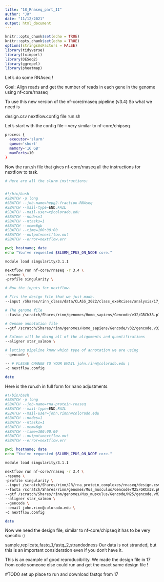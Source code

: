 ```yaml
---
title: "18_Rnaseq_part_II"
author: "JR"
date: "11/12/2021"
output: html_document
---
```



```r
knitr::opts_chunk$set(echo = TRUE)
knitr::opts_chunk$set(echo = TRUE)
options(stringsAsFactors = FALSE)
library(tidyverse)
library(tximport)
library(DESeq2)
library(ggrepel)
library(pheatmap)
```

Let's do some RNAseq !

Goal: Align reads and get the number of reads in each gene in the genome using nf-core/rnaseq 

To use this new version of the nf-core/rnaseq pipeline (v3.4) 
So what we need is

design.csv
nextflow.config file
run.sh


Let's start with the config file -- very similar to nf-core/chipseq
```bash
process {
  executor='slurm'
  queue='short'
  memory='16 GB'
  maxForks=10
}
```


Now the run.sh file that gives nf-core/rnaseq all the instructions for nextflow to task.
```bash

# Here are all the slurm instructions:


#!/bin/bash
#SBATCH -p long
#SBATCH --job-name=hepg2-fraction-RNAseq
#SBATCH --mail-type=END,FAIL
#SBATCH --mail-user=x@colorado.edu
#SBATCH --nodes=1
#SBATCH --ntasks=1
#SBATCH --mem=6gb
#SBATCH --time=100:00:00
#SBATCH --output=nextflow.out
#SBATCH --error=nextflow.err

pwd; hostname; date
echo "You've requested $SLURM_CPUS_ON_NODE core."

module load singularity/3.1.1

nextflow run nf-core/rnaseq -r 3.4 \
-resume \
-profile singularity \

# Now the inputs for nextflow.

# Firs the design file that we just made.
--input /Shares/rinn_class/data/CLASS_2022/class_exeRcises/analysis/17_API_to_RNAseq/design.csv \

# The genome file
--fasta /scratch/Shares/rinn/genomes/Homo_sapiens/Gencode/v32/GRCh38.p13.genome.fa \

# Genome annotation file
--gtf /scratch/Shares/rinn/genomes/Homo_sapiens/Gencode/v32/gencode.v32.annotation.gtf \

# Salmon will be doing all of the alignments and quantifications
--aligner star_salmon \

# letting pipeline know which type of annotation we are using
--gencode \

-- # PLESAE CHANGE TO YOUR EMAIL john.rinn@colorado.edu \
-c nextflow.config

date
```

Here is the run.sh in full form for nano adjustments
```bash

#!/bin/bash
#SBATCH -p long
#SBATCH --job-name=rna-protein-rnaseq
#SBATCH --mail-type=END,FAIL
#SBATCH --mail-user=john.rinnn@colorado.edu
#SBATCH --nodes=1
#SBATCH --ntasks=1
#SBATCH --mem=6gb
#SBATCH --time=100:00:00
#SBATCH --output=nextflow.out
#SBATCH --error=nextflow.err

pwd; hostname; date
echo "You've requested $SLURM_CPUS_ON_NODE core."

module load singularity/3.1.1

nextflow run nf-core/rnaseq -r 3.4 \
-resume \
-profile singularity \
--input /scratch/Shares/rinn/JR/rna_protein_complexes/rnaseq/design.csv \
--fasta /scratch/Shares/rinn/genomes/Mus_musculus/Gencode/M25/GRCm38.p6.genome.fa \
--gtf /scratch/Shares/rinn/genomes/Mus_musculus/Gencode/M25/gencode.vM25.annotation.gtf \
--aligner star_salmon \
--gencode \
--email john.rinn@colorado.edu \
-c nextflow.config

date

```


Now we need the design file, similar to nf-core/chipseq it has to be very specific :)

sample,replicate,fastq_1,fastq_2,strandedness
Our data is not stranded, but this is an important consideration even if you don't have it.

This is an example of good reproducibility. We made the design file in 17 from code someone else could
run and get the exact same design file !


#TODO set up place to run and download fastqs from 17


